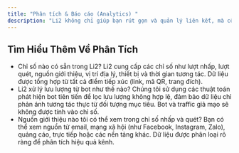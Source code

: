 ```yaml
---
title: "Phân tích & Báo cáo (Analytics) "
description: "Li2 không chỉ giúp bạn rút gọn và quản lý liên kết, mà còn cung cấp bộ công cụ phân tích mạnh mẽ để đo lường hiệu quả chiến dịch marketing theo thời gian thực."
---
```


## Tìm Hiểu Thêm Về Phân Tích

- Chỉ số nào có sẵn trong Li2? Li2 cung cấp các chỉ số như lượt nhấp, lượt quét, nguồn giới thiệu, vị trí địa lý, thiết bị và thời gian tương tác. Dữ liệu được tổng hợp từ tất cả điểm tiếp xúc (link, mã QR, trang đích).
- Li2 xử lý lưu lượng từ bot như thế nào? Chúng tôi sử dụng các thuật toán phát hiện bot tiên tiến để lọc lưu lượng không hợp lệ, đảm bảo dữ liệu chỉ phản ánh tương tác thực từ đối tượng mục tiêu. Bot và traffic giả mạo sẽ không được tính vào chỉ số.
- Nguồn giới thiệu nào tôi có thể xem trong chỉ số nhấp và quét? Bạn có thể xem nguồn từ email, mạng xã hội (như Facebook, Instagram, Zalo), quảng cáo, trực tiếp hoặc các nền tảng khác. Dữ liệu được phân loại rõ ràng để phân tích hiệu quả kênh.